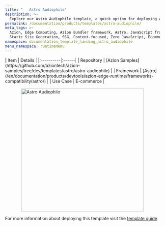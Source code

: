 ```yaml
---
title: "   Astro Audiophile"
description: >-
  Explore our Astro Audiophile template, a quick option for deploying an e-commerce website.
permalink: /documentation/products/templates/astro-audiophile/
meta_tags: >-
  Azion, Edge Computing, Azion Bundler framework, Astro, JavaScript frameworks,
  Static Site Generation, SSG, Content-focused, Zero JavaScript, Ecommerce
namespace: documentation_template_landing_astro_audiophile
menu_namespace: runtimeMenu
---
```



<div class="[&_.flex.flex-col]:!gap-4 [&_.flex.flex-col]:md:!gap-8 [&_.flex.flex-col]:2xl:!gap-16">
  <SectionBasicContent
    titleTag="h2"
    description="The Astro Audiophile template provides a quick option to create an e-commerce website based on the Astro framework. Even when the default visual is designed as a store or catalog for audio devices, it can be customized to showcase any type of product."
    buttons={[
      { label: "Deploy template", link: "https://console.azion.com/create/azion-community/astro-audiophile", outlined: false, icon: "ai ai-azion", iconPos: "left" },
      { label: "View demo", link: "https://ceje7vy122.map.azionedge.net/", severity: "secondary", target:"_blank" }
    ]}
  />
</div>

<div style="display: flex; gap: 1rem; align-items: center; flex-direction: row; flex-wrap: wrap;">
  <div style="flex: 1; min-width: 300px;">
    | Item | Details |
    |:----------|:------|
    | Repository | [Azion Samples](https://github.com/aziontech/azion-samples/tree/dev/templates/astro/astro-audiophile) |
    | Framework | [Astro](/en/documentation/products/devtools/azion-edge-runtime/frameworks-compatibility/astro/) |
    | Use Case | E-commerce |
  </div>
  <div style="display: flex; justify-content: center; align-items: center; flex: 1; min-width: 300px;">
    <img src="/assets/docs/images/uploads/template-showcase/astro/astro-audiophile.png" width="400" alt="Astro Audiophile" style="max-width: 100%; height: auto;" />
  </div>
</div>

For more information about deploying this template visit the [template guide](/en/documentation/products/guides/astro-ecommerce-collection/).